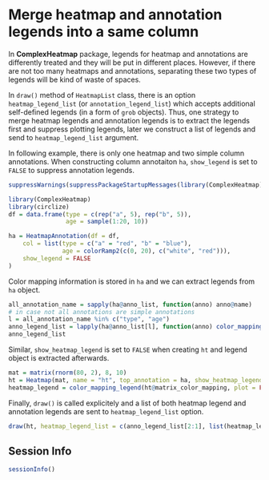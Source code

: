 Merge heatmap and annotation legends into a same column
=======================================================

In **ComplexHeatmap** package, legends for heatmap and annotations are differently treated
and they will be put in different places. However, if there are not too many heatmaps and annotations,
separating these two types of legends will be kind of waste of spaces.

In `draw()` method of `HeatmapList` class, there is an option `heatmap_legend_list` (or `annotation_legend_list`) which accepts
additional self-defined legends (in a form of `grob` objects). Thus, one strategy to merge
heatmap legends and annotation legends is to extract the legends first and suppress plotting legends, 
later we construct a list of legends and send to `heatmap_legend_list` argument.

In following example, there is only one heatmap and two simple column annotations.
When constructing column annotaiton `ha`, `show_legend` is set to `FALSE` to suppress annotation legends.

```r
suppressWarnings(suppressPackageStartupMessages(library(ComplexHeatmap)))
```

```r
library(ComplexHeatmap)
library(circlize)
df = data.frame(type = c(rep("a", 5), rep("b", 5)),
                age = sample(1:20, 10))

ha = HeatmapAnnotation(df = df,
    col = list(type = c("a" = "red", "b" = "blue"),
               age = colorRamp2(c(0, 20), c("white", "red"))),
    show_legend = FALSE
)
```

Color mapping information is stored in `ha` and we can extract legends from `ha` object.

```r
all_annotation_name = sapply(ha@anno_list, function(anno) anno@name)
# in case not all annotations are simple annotations
l = all_annotation_name %in% c("type", "age")
anno_legend_list = lapply(ha@anno_list[l], function(anno) color_mapping_legend(anno@color_mapping, plot = FALSE))
anno_legend_list
```

Similar, `show_heatmap_legend` is set to `FALSE` when creating `ht` and legend object is extracted afterwards.

```r
mat = matrix(rnorm(80, 2), 8, 10)
ht = Heatmap(mat, name = "ht", top_annotation = ha, show_heatmap_legend = FALSE)
heatmap_legend = color_mapping_legend(ht@matrix_color_mapping, plot = FALSE)
```

Finally, `draw()` is called explicitely and a list of both heatmap legend and annotation legends are sent to
`heatmap_legend_list` option.

```r
draw(ht, heatmap_legend_list = c(anno_legend_list[2:1], list(heatmap_legend)))
```

## Session Info

```r
sessionInfo()
```
